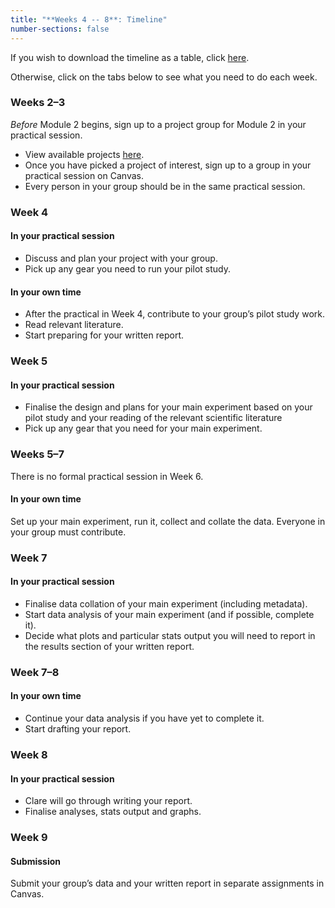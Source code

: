 ```yaml
---
title: "**Weeks 4 -- 8**: Timeline"
number-sections: false
---
```


If you wish to download the timeline as a table, click [here](../assets/timeline_v3.pdf).

Otherwise, click on the tabs below to see what you need to do each week.

::: {.timeline-container}

::: {.timeline-event}
### Weeks 2--3
::: {.timeline-content}
*Before* Module 2 begins, sign up to a project group for Module 2 in your practical session.

- View available projects [here](203-projects.qmd).
- Once you have picked a project of interest, sign up to a group in your practical session on Canvas.
- Every person in your group should be in the same practical session.
:::
:::

::: {.timeline-event}
### Week 4
::: {.timeline-content}
#### In your practical session
- Discuss and plan your project with your group.
- Pick up any gear you need to run your pilot study.

#### In your own time
- After the practical in Week 4, contribute to your group’s pilot study work.
- Read relevant literature.
- Start preparing for your written report.
:::
:::

::: {.timeline-event}
### Week 5
::: {.timeline-content}
#### In your practical session
- Finalise the design and plans for your main experiment based on your pilot study and your reading of the relevant scientific literature
- Pick up any gear that you need for your main experiment.
:::
:::

::: {.timeline-event}
### Weeks 5--7
::: {.timeline-content}
::: callout-important
There is no formal practical session in Week 6.
:::

#### In your own time
Set up your main experiment, run it, collect and collate the data. Everyone in your group must contribute.
:::
:::

::: {.timeline-event}
### Week 7
::: {.timeline-content}
#### In your practical session
- Finalise data collation of your main experiment (including metadata).
- Start data analysis of your main experiment (and if possible, complete it).
- Decide what plots and particular stats output you will need to report in the results section of your written report.
:::
:::

::: {.timeline-event}
### Week 7--8
::: {.timeline-content}
#### In your own time
- Continue your data analysis if you have yet to complete it.
- Start drafting your report.
:::
:::

::: {.timeline-event}
### Week 8
::: {.timeline-content}
#### In your practical session
- Clare will go through writing your report.
- Finalise analyses, stats output and graphs.
:::
:::

::: {.timeline-event}
### Week 9
::: {.timeline-content}
#### Submission
Submit your group’s data and your written report in separate assignments in Canvas.
:::
:::

:::

<script>
document.addEventListener('DOMContentLoaded', function() {
  const events = document.querySelectorAll('.timeline-event');
  events.forEach(event => {
    event.addEventListener('click', () => {
      event.classList.toggle('active');
      const content = event.querySelector('.timeline-content');
      if (content.style.display === 'block') {
        content.style.display = 'none';
      } else {
        content.style.display = 'block';
      }
    });
  });
});
</script>